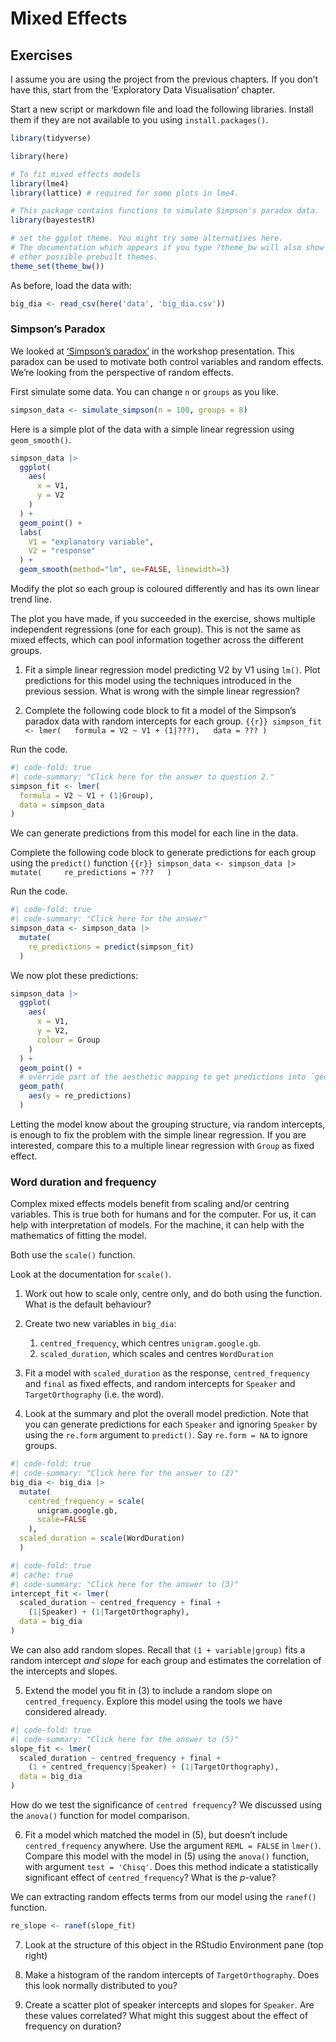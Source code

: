 # Mixed Effects

## Exercises

I assume you are using the project from the previous chapters. If you don't have
this, start from the 'Exploratory Data Visualisation' chapter.

Start a new script or markdown file and load the following libraries. Install
them if they are not available to you using `install.packages()`.
```r
library(tidyverse)

library(here)

# To fit mixed effects models
library(lme4)
library(lattice) # required for some plots in lme4.

# This package contains functions to simulate Simpson's paradox data.
library(bayestestR)

# set the ggplot theme. You might try some alternatives here.
# The documentation which appears if you type ?theme_bw will also show the
# other possible prebuilt themes.
theme_set(theme_bw())
```


As before, load the data with:
```r
big_dia <- read_csv(here('data', 'big_dia.csv'))
```

### Simpson's Paradox

We looked at ['Simpson's paradox'](https://en.wikipedia.org/wiki/Simpson%27s_paradox) in the workshop presentation. This paradox can
be used to motivate both control variables and random effects. We're looking
from the perspective of random effects.

First simulate some data. You can change `n` or `groups` as you like.
```r
simpson_data <- simulate_simpson(n = 100, groups = 8)
```

Here is a simple plot of the data with a simple linear regression using
`geom_smooth()`.
```r
simpson_data |> 
  ggplot(
    aes(
      x = V1,
      y = V2
    )
  ) +
  geom_point() + 
  labs(
    V1 = "explanatory variable",
    V2 = "response"
  ) +
  geom_smooth(method="lm", se=FALSE, linewidth=3)
```

::: webex-box

Modify the plot so each group is coloured differently and has its own linear
trend line.

:::

The plot you have made, if you succeeded in the exercise, shows multiple
independent regressions (one for each group). This is not the same as mixed
effects, which can pool information together across the different groups.


::: {.webex-box}

1. Fit a simple linear regression model predicting V2 by V1 using `lm()`. Plot
predictions for this model using the techniques introduced in the previous 
session. What is wrong with the simple linear regression?

2. Complete the following code block to fit a model of the Simpson's paradox data
with random intercepts for each group.
```{{r}}
simpson_fit <- lmer(
  formula = V2 ~ V1 + (1|???),
  data = ???
)
```

Run the code.

:::

```r
#| code-fold: true
#| code-summary: "Click here for the answer to question 2."
simpson_fit <- lmer(
  formula = V2 ~ V1 + (1|Group),
  data = simpson_data
)
```

We can generate predictions from this model for each line in the data.

::: {.webex-box}

Complete the following code block to generate predictions for each group using
the `predict()` function
```{{r}}
simpson_data <- simpson_data |> 
  mutate(
    re_predictions = ???
  )
```

Run the code.

:::

```r
#| code-fold: true
#| code-summary: "Click here for the answer"
simpson_data <- simpson_data |> 
  mutate(
    re_predictions = predict(simpson_fit)
  )
```

We now plot these predictions:
```r
simpson_data |> 
  ggplot(
    aes(
      x = V1, 
      y = V2,
      colour = Group
    )
  ) +
  geom_point() +
  # override part of the aesthetic mapping to get predictions into `geom_path`
  geom_path(
    aes(y = re_predictions)
  )
```

Letting the model know about the grouping structure, via random intercepts,
is enough to fix the problem with the simple linear regression. If you are 
interested, compare this to a multiple linear regression with `Group` as fixed
effect. 

### Word duration and frequency

Complex mixed effects models benefit from scaling and/or centring variables.
This is true both for humans and for the computer. For us, it can help with
interpretation of models. For the machine, it can help with the mathematics of
fitting the model.

Both use the `scale()` function. 

::: webex-box

Look at the documentation for `scale()`. 

1. Work out how to scale only, centre only, and do both using the function. 
What is the default behaviour?

2. Create two new variables in `big_dia`:
    1. `centred_frequency`, which centres `unigram.google.gb`.
    2. `scaled_duration`, which scales and centres `WordDuration`
    
3. Fit a model with `scaled_duration` as the response, `centred_frequency` and
`final` as fixed effects, and random intercepts for `Speaker` and 
`TargetOrthography` (i.e. the word).

4. Look at the summary and plot the overall model prediction. Note that you can
generate predictions for each `Speaker` and ignoring `Speaker` by using the
`re.form` argument to `predict()`. Say `re.form = NA` to ignore groups.

:::

```r
#| code-fold: true
#| code-summary: "Click here for the answer to (2)"
big_dia <- big_dia |> 
  mutate(
    centred_frequency = scale(
      unigram.google.gb, 
      scale=FALSE
    ),
  scaled_duration = scale(WordDuration)
  )
```


```r
#| code-fold: true
#| cache: true
#| code-summary: "Click here for the answer to (3)"
intercept_fit <- lmer(
  scaled_duration ~ centred_frequency + final +
    (1|Speaker) + (1|TargetOrthography),
  data = big_dia
)
```

::: webex-box

We can also add random slopes. Recall that `(1 + variable|group)` fits a 
random intercept _and slope_ for each group and estimates the
correlation of the intercepts and slopes.

5. Extend the model you fit in (3) to include a random slope on 
`centred_frequency`. Explore this model using the tools we have considered
already.
:::

```r
#| code-fold: true
#| code-summary: "Click here for the answer to (5)"
slope_fit <- lmer(
  scaled_duration ~ centred_frequency + final +
    (1 + centred_frequency|Speaker) + (1|TargetOrthography),
  data = big_dia
)
```

::: webex-box

How do we test the significance of `centred frequency`? We discussed using
the `anova()` function for model comparison. 

6. Fit a model which matched the model in (5), but doesn't include 
`centred_frequency` anywhere. Use the argument `REML = FALSE` in `lmer()`. 
Compare this model with the model in (5) using the `anova()` function, with argument `test = 'Chisq'`. Does this method indicate a statistically 
significant effect of `centred_frequency`? What is the $p$-value?

We can extracting random effects
terms from our model using the `ranef()` function.

```r
re_slope <- ranef(slope_fit)
```

7. Look at the structure of this object in the RStudio Environment pane (top
right)

8. Make a histogram of the random intercepts of `TargetOrthography`. Does this look normally
distributed to you?

9. Create a scatter plot of speaker intercepts and slopes for `Speaker`. Are
these values correlated? What might this suggest about the effect of 
frequency on duration?

:::


